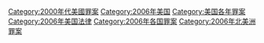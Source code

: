 [[Category:2000年代美國罪案|Category:2000年代美國罪案]]
[[Category:2006年美国|Category:2006年美国]]
[[Category:美国各年罪案|Category:美国各年罪案]]
[[Category:2006年美国法律|Category:2006年美国法律]]
[[Category:2006年各国罪案|Category:2006年各国罪案]]
[[Category:2006年北美洲罪案|Category:2006年北美洲罪案]]